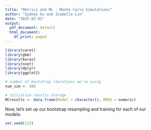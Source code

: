 ```yaml
---
title: "Metrics and ML - Monte Carlo Simulations"
author: "Sydney Gu and Isabella Lin"
date: "2025-02-02"
output:
  pdf_document: default
  html_document:
    df_print: paged
---
```


```r
library(caret)
library(gbm)
library(keras)
library(nnet)
library(dplyr)
library(ggplot2)
```

```r
# number of bootstrap iterations we're using
num_sim <- 500

# initialize results storage
MCresults <- data.frame(Model = character(), RMSE = numeric)
```

Now, let's set up our bootstrap resampling and training for each of our models:
```r
set.seed(123)
```


